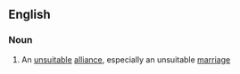 ==English==

===Noun===
{{en-noun}}

# An [[unsuitable]] [[alliance]], especially an unsuitable [[marriage]]